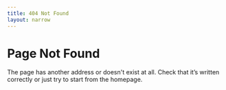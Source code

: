 ```yaml
---
title: 404 Not Found
layout: narrow
---
```


<NotFound>

# Page Not Found

The page has another address or doesn't exist at all. Check that it’s written correctly or just
try to start from the homepage.

</NotFound>